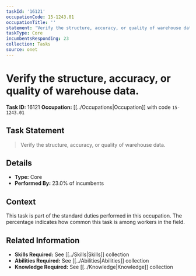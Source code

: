 ```yaml
---
taskId: '16121'
occupationCode: 15-1243.01
occupationTitle: ''
statement: 'Verify the structure, accuracy, or quality of warehouse data.'
taskType: Core
incumbentsResponding: 23
collection: Tasks
source: onet
---
```

# Verify the structure, accuracy, or quality of warehouse data.

**Task ID:** 16121
**Occupation:** [[../Occupations|Occupation]] with code `15-1243.01`

## Task Statement

> Verify the structure, accuracy, or quality of warehouse data.

## Details

- **Type:** Core
- **Performed By:** 23.0% of incumbents

## Context

This task is part of the standard duties performed in this occupation. The percentage indicates how common this task is among workers in the field.

## Related Information

- **Skills Required:** See [[../Skills|Skills]] collection
- **Abilities Required:** See [[../Abilities|Abilities]] collection
- **Knowledge Required:** See [[../Knowledge|Knowledge]] collection
